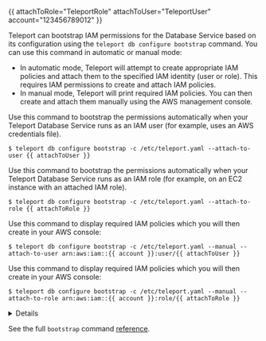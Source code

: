 {{ attachToRole="TeleportRole" attachToUser="TeleportUser" account="123456789012" }}

Teleport can bootstrap IAM permissions for the Database Service based on its
configuration using the `teleport db configure bootstrap` command. You can use
this command in automatic or manual mode:

- In automatic mode, Teleport will attempt to create appropriate IAM policies
  and attach them to the specified IAM identity (user or role). This requires
  IAM permissions to create and attach IAM policies.
- In manual mode, Teleport will print required IAM policies. You can then create
  and attach them manually using the AWS management console.

<Tabs>
  <TabItem label="Automatic / IAM User">
  Use this command to bootstrap the permissions automatically when
  your Teleport Database Service runs as an IAM user (for example, uses an AWS
  credentials file).

  ```code
  $ teleport db configure bootstrap -c /etc/teleport.yaml --attach-to-user {{ attachToUser }}
  ```
  </TabItem>

  <TabItem label="Automatic / IAM Role">
  Use this command to bootstrap the permissions automatically when
  your Teleport Database Service runs as an IAM role (for example, on an EC2
  instance with an attached IAM role).

  ```code
  $ teleport db configure bootstrap -c /etc/teleport.yaml --attach-to-role {{ attachToRole }}
  ```
  </TabItem>

  <TabItem label="Manual / IAM User">
  Use this command to display required IAM policies which you will then create in your AWS console:

  ```code
  $ teleport db configure bootstrap -c /etc/teleport.yaml --manual --attach-to-user arn:aws:iam::{{ account }}:user/{{ attachToUser }}
  ```
  </TabItem>

  <TabItem label="Manual / IAM Role">
  Use this command to display required IAM policies which you will then create in your AWS console:

  ```code
  $ teleport db configure bootstrap -c /etc/teleport.yaml --manual --attach-to-role arn:aws:iam::{{ account }}:role/{{ attachToRole }}
  ```
  </TabItem>
</Tabs>

<Details title="Bootstrapping with assume_role_arn in config">
When `assume_role_arn` is configured for databases or AWS matchers,
`teleport db configure bootstrap` will determine permissions required for the
bootstrap target AWS IAM identity using the following logic:
- When the target does not match `assume_role_arn` in any database resource or
  AWS matcher in the configuration file, the target is assumed to be the
  Teleport Database Service's AWS IAM identity and permissions are bootstrapped
  for all the configured static databases and AWS matchers.
- When an `--attach-to-role` target matches an `assume_role_arn` setting for
  static databases or AWS matchers in the configuration file, permissions will
  be bootstrapped only for those static databases or AWS matchers.

You will need to run the bootstrap command once with the Teleport Database
Service's IAM identity as the policy attachment target, and once for each AWS
IAM role that is used for `assume_role_arn`.
</Details>

See the full `bootstrap` command
[reference](../../database-access/reference/cli.mdx#teleport-db-configure-bootstrap).
